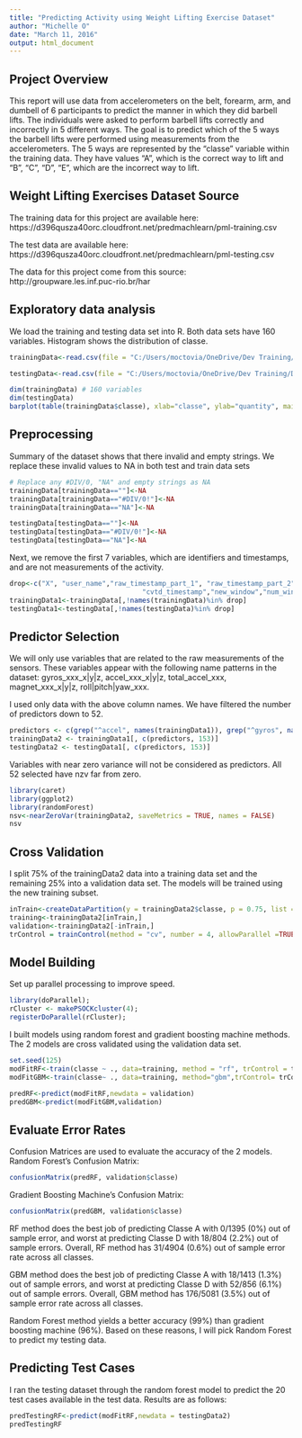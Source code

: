 ```yaml
---
title: "Predicting Activity using Weight Lifting Exercise Dataset"
author: "Michelle O"
date: "March 11, 2016"
output: html_document
---
```


## Project Overview
This report will use data from accelerometers on the belt, forearm, arm, and dumbell of 6 participants to predict the manner in which they did barbell lifts. The individuals were asked to perform barbell lifts correctly and incorrectly in 5 different ways. The goal is to predict which of the 5 ways the barbell lifts were performed using measurements from the accelerometers. The 5 ways are represented by the "classe" variable within the training data. They have values "A", which is the correct way to lift and "B", "C", "D", "E", which are the incorrect way to lift.


## Weight Lifting Exercises Dataset Source
The training data for this project are available here:
https://d396qusza40orc.cloudfront.net/predmachlearn/pml-training.csv

The test data are available here:
https://d396qusza40orc.cloudfront.net/predmachlearn/pml-testing.csv

The data for this project come from this source: http://groupware.les.inf.puc-rio.br/har

## Exploratory data analysis
We load the training and testing data set into R. Both data sets have 160 variables. Histogram shows the distribution of classe.
```r
trainingData<-read.csv(file = "C:/Users/moctovia/OneDrive/Dev Training/Documents/COursera/Practical Machine Learning/CourseProject - Activity Data/pml-training.csv")

testingData<-read.csv(file = "C:/Users/moctovia/OneDrive/Dev Training/Documents/COursera/Practical Machine Learning/CourseProject - Activity Data/pml-testing.csv")

dim(trainingData) # 160 variables
dim(testingData) 
barplot(table(trainingData$classe), xlab="classe", ylab="quantity", main="Classe distribution in the training data")
```

## Preprocessing
Summary of the dataset shows that there invalid and empty strings. We replace these invalid values to NA in both test and train data sets
```r
# Replace any #DIV/0, "NA" and empty strings as NA
trainingData[trainingData==""]<-NA
trainingData[trainingData=="#DIV/0!"]<-NA
trainingData[trainingData=="NA"]<-NA

testingData[testingData==""]<-NA
testingData[testingData=="#DIV/0!"]<-NA
testingData[testingData=="NA"]<-NA
```
Next, we remove the first 7 variables, which are identifiers and timestamps, and are not measurements of the activity.
```r
drop<-c("X", "user_name","raw_timestamp_part_1", "raw_timestamp_part_2",
                                 "cvtd_timestamp","new_window","num_window")
trainingData1<-trainingData[,!names(trainingData)%in% drop]
testingData1<-testingData[,!names(testingData)%in% drop]

```

## Predictor Selection
We will only use variables that are related to the raw measurements of the sensors. These variables appear with the following name patterns in the dataset:
gyros_xxx_x|y|z, 
accel_xxx_x|y|z, 
total_accel_xxx, 
magnet_xxx_x|y|z, 
roll|pitch|yaw_xxx. 

I used only data with the above column names. We have filtered the number of predictors down to 52.
```r
predictors <- c(grep("^accel", names(trainingData1)), grep("^gyros", names(trainingData1)), grep("^magnet", names(trainingData1)), grep("^roll", names(trainingData1)), grep("^pitch", names(trainingData1)), grep("^yaw", names(trainingData1)), grep("^total", names(trainingData1)))
trainingData2 <- trainingData1[, c(predictors, 153)]
testingData2 <- testingData1[, c(predictors, 153)]
```

Variables with near zero variance will not be considered as predictors. All 52 selected have nzv far from zero.
```r
library(caret)
library(ggplot2)
library(randomForest)
nsv<-nearZeroVar(trainingData2, saveMetrics = TRUE, names = FALSE)
nsv
```



## Cross Validation
I split 75% of the trainingData2 data into a training data set and the remaining 25% into a validation data set. The models will be trained using the new training subset.

```r
inTrain<-createDataPartition(y = trainingData2$classe, p = 0.75, list = FALSE)
training<-trainingData2[inTrain,]
validation<-trainingData2[-inTrain,]
trControl = trainControl(method = "cv", number = 4, allowParallel =TRUE);

```
## Model Building
Set up parallel processing to improve speed.

```r
library(doParallel);
rCluster <- makePSOCKcluster(4);
registerDoParallel(rCluster);
```

I built models using random forest and gradient boosting machine methods. The 2 models are cross validated using the validation data set. 
```r
set.seed(125)
modFitRF<-train(classe ~ ., data=training, method = "rf", trControl = trControl, ntree = 250)
modFitGBM<-train(classe~ ., data=training, method="gbm",trControl= trControl, verbose= FALSE)

predRF<-predict(modFitRF,newdata = validation)
predGBM<-predict(modFitGBM,validation)
```

## Evaluate Error Rates
Confusion Matrices are used to evaluate the accuracy of the 2 models. 
Random Forest's Confusion Matrix:
```r
confusionMatrix(predRF, validation$classe)
```
Gradient Boosting Machine's Confusion Matrix:
```r
confusionMatrix(predGBM, validation$classe)
```

RF method does the best job of predicting Classe A with 0/1395 (0%) out of sample error, and worst at predicting Classe D with 18/804 (2.2%) out of sample errors. Overall, RF method has 31/4904 (0.6%) out of sample error rate across all classes. 

GBM method does the best job of predicting Classe A with 18/1413 (1.3%) out of sample errors, and worst at predicting Classe D with 52/856 (6.1%) out of sample errors. Overall, GBM method has 176/5081 (3.5%) out of sample error rate across all classes. 

Random Forest method yields a better accuracy (99%) than gradient boosting machine (96%). Based on these reasons, I will pick Random Forest to predict my testing data.

## Predicting Test Cases
I ran the testing dataset through the random forest model to predict the 20 test cases available in the test data. Results are as follows:
```r
predTestingRF<-predict(modFitRF,newdata = testingData2)
predTestingRF

```
